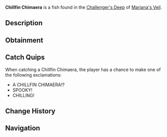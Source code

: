 {{FishInfobox
|image          = Chillfin Chimaera.png
|rarity         = Mythical
|sea            = First Sea
|location       = [[Challenger's Deep]]
|sublocation    = 
|sources        = Fishing Rod
|radar_location = 
|prog_speed     = -50
|xp             = 2800
|weather        = 
|time           = Night
|season         = Winter
|bait           = Fish Head
|base_weight    = 2600
|base_value     = 4000
|weight_range   = 1700
|base_chance    = 8
|base_resil     = 8
}}
'''Chillfin Chimaera''' is a {{Rarity|Mythical}} fish found in the [[Challenger's Deep]] of [[Mariana's Veil]].

== Description ==
{{Description|A ghostly fish with glowing fins and a long, whip-like frosty tail.|Bestiary Entry}}

== Obtainment ==
{{Description|Appears in the deepest, coldest waters, especially in the dark.|Bestiary Hint}}
{{Fish Availability|
Mariana's Veil/Challenger's Deep
|top_rods      = 
Leviathan's Fang Rod\217425.01\284279.77;
Free Spirit Rod\210978\279274.29;
Trident Rod\199574.18\260852.17;
Azure Of Lagoon\158347.34\208261.92;
No-Life Rod\156525.09\226933.73;
Midas Rod\58332.19\82026.77;
Phoenix Rod\108737.09\142236.32;
Wisdom Rod\108747.72\143191.01;
Magma Rod\87233.76\133462.68;
Krampus's Rod\91396.93\135858.7;
Magnet Rod\62239.49\83074.18;
Seraphic Rod\141487.97\182310.33;
Ethereal Prism Rod\139979.67\180566.43;
Challenger's Rod\135547.78\179119.3;
Rod Of The Forgotten Fang\131731.77\170720.55;
Zeus Rod\118065.24\152616.83;
Verdant Shear Rod\117962.05\154356.81;
Rod Of The Depths\116025.46\149649.97;
Blazebringer Rod\113810.66\148772.76;
Depthseeker Rod\112384.32\146569.81;
Rod Of The Exalted One\111849.48\144714.29;
Avalanche Rod\98885.89\127998.62;
Volcanic Rod\92139.62\119443.46;
Steady Rod\37392.11\48963.53
|recommended   = Trident Rod
}}

== Catch Quips ==
When catching a Chillfin Chimaera, the player has a chance to make one of the following exclamations:
* A CHILLFIN CHIMAERA!?
* SPOOKY!
* CHILLING!

== Change History ==
{{Change History|{{subst:Current Version}}}}

== Navigation ==
{{Fish Navbox|Challenger's Deep}}